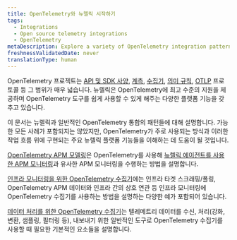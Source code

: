 ```yaml
---
title: OpenTelemetry와 뉴렐릭 시작하기
tags:
  - Integrations
  - Open source telemetry integrations
  - OpenTelemetry
metaDescription: Explore a variety of OpenTelemetry integration patterns with New Relic.
freshnessValidatedDate: never
translationType: human
---
```


OpenTelemetry 프로젝트는 [API 및 SDK 사양](https://opentelemetry.io/docs/specs/otel/), [계측](https://opentelemetry.io/docs/concepts/instrumentation/), [수집기](https://opentelemetry.io/docs/collector/), [의미 규칙](https://opentelemetry.io/docs/specs/semconv/), [OTLP](https://opentelemetry.io/docs/specs/otlp/) 프로토콜 등 그 범위가 매우 넓습니다. 뉴렐릭은 OpenTelemetry에 최고 수준의 지원을 제공하며 OpenTelemetry 도구를 쉽게 사용할 수 있게 해주는 다양한 플랫폼 기능을 갖추고 있습니다.

이 문서는 뉴렐릭과 일반적인 OpenTelemetry 통합의 패턴들에 대해 설명합니다. 가능한 모든 사례가 포함되지는 않았지만, OpenTelemetry가 주로 사용되는 방식과 이러한 작업 흐름 위에 구현되는 주요 뉴렐릭 플랫폼 기능들을 이해하는 데 도움이 될 것입니다.

[OpenTelemetry APM 모델링](/docs/opentelemetry/get-started/apm-monitoring/opentelemetry-apm-intro)은 OpenTelemetry를 사용해 [뉴렐릭 에이전트를 사용한 APM 모니터링](/docs/apm/new-relic-apm/getting-started/introduction-apm/)과 유사한 APM 모니터링을 수행하는 방법을 설명합니다.

[인프라 모니터링을 위한 OpenTelemetry 수집기](/docs/opentelemetry/get-started/collector-infra-monitoring/opentelemetry-collector-infra-intro)에는 인프라 타겟 스크래핑/폴링, OpenTelemetry APM 데이터와 인프라 간의 상호 연관 등 인프라 모니터링에 OpenTelemetry 수집기를 사용하는 방법을 설명하는 다양한 예가 포함되어 있습니다.

[데이터 처리를 위한 OpenTelemetry 수집기](/docs/opentelemetry/get-started/collector-processing/opentelemetry-collector-processing-intro)는 텔레메트리 데이터를 수신, 처리(강화, 변환, 샘플링, 필터링 등), 내보내기 위한 일반적인 도구로 OpenTelemetry 수집기를 사용할 때 필요한 기본적인 요소들을 설명합니다.